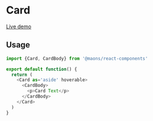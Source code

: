 # Card

[Live demo](https://main--63cea501d66c7f57c939718b.chromatic.com/?path=/story/data-display-card--default)

## Usage

```js
import {Card, CardBody} from '@maons/react-components'

export default function() {
  return (
    <Card as='aside' hoverable>
      <CardBody>
        <p>Card Text</p>
      </CardBody>
    </Card>
  )
} 
```